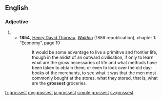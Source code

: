 ==English==

===Adjective===
{{head|en}}

# {{en-superlative of|gross}}
#* '''1854''', [[w:Henry David Thoreau|Henry David Thoreau]], ''[[w:Walden|Walden]]'' (1886 republication), chapter 1: “Economy”, page 10
#*: It would be some advantage to live a primitive and frontier life, though in the midst of an outward civilisation, if only to learn what are the gross necessaries of life and what methods have been taken to obtain them; or even to look over the old day-books of the merchants, to see what it was that the men most commonly bought at the stores, what they stored, that is, what are the '''grossest''' groceries.

[[fr:grossest]]
[[my:grossest]]
[[ja:grossest]]
[[simple:grossest]]
[[sv:grossest]]